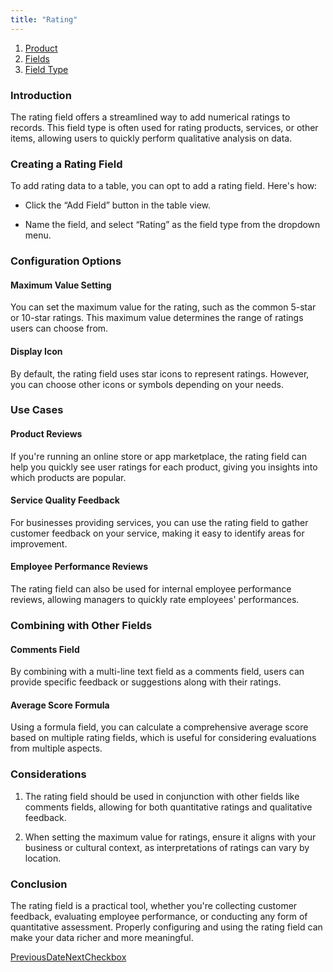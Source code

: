 ```yaml
---
title: "Rating"
---
```


1. [Product](/product)
2. [Fields](/product/fields)
3. [Field Type](/product/fields/field-type)

### Introduction

The rating field offers a streamlined way to add numerical ratings to records. This field type is often used for rating products, services, or other items, allowing users to quickly perform qualitative analysis on data.

### Creating a Rating Field

To add rating data to a table, you can opt to add a rating field. Here's how:

* Click the “Add Field” button in the table view.

* Name the field, and select “Rating” as the field type from the dropdown menu.

### Configuration Options

#### Maximum Value Setting

You can set the maximum value for the rating, such as the common 5-star or 10-star ratings. This maximum value determines the range of ratings users can choose from.

#### Display Icon

By default, the rating field uses star icons to represent ratings. However, you can choose other icons or symbols depending on your needs.

### Use Cases

#### Product Reviews

If you're running an online store or app marketplace, the rating field can help you quickly see user ratings for each product, giving you insights into which products are popular.

#### Service Quality Feedback

For businesses providing services, you can use the rating field to gather customer feedback on your service, making it easy to identify areas for improvement.

#### Employee Performance Reviews

The rating field can also be used for internal employee performance reviews, allowing managers to quickly rate employees' performances.

### Combining with Other Fields

#### Comments Field

By combining with a multi-line text field as a comments field, users can provide specific feedback or suggestions along with their ratings.

#### Average Score Formula

Using a formula field, you can calculate a comprehensive average score based on multiple rating fields, which is useful for considering evaluations from multiple aspects.

### Considerations

1. The rating field should be used in conjunction with other fields like comments fields, allowing for both quantitative ratings and qualitative feedback.

2. When setting the maximum value for ratings, ensure it aligns with your business or cultural context, as interpretations of ratings can vary by location.

### Conclusion

The rating field is a practical tool, whether you're collecting customer feedback, evaluating employee performance, or conducting any form of quantitative assessment. Properly configuring and using the rating field can make your data richer and more meaningful.

[PreviousDate](/product/fields/field-type/date)[NextCheckbox](/product/fields/field-type/checkbox)
